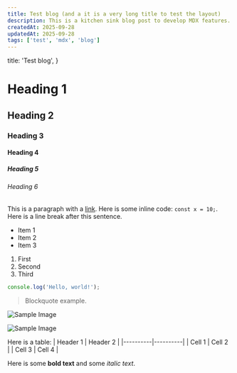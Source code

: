 ```yaml
---
title: Test blog (and a it is a very long title to test the layout)
description: This is a kitchen sink blog post to develop MDX features. It includes headings, links, code blocks, lists, blockquotes, images, tables, and more.
createdAt: 2025-09-28
updatedAt: 2025-09-28
tags: ['test', 'mdx', 'blog']
---
```


  title: 'Test blog',
}

# Heading 1
## Heading 2
### Heading 3
#### Heading 4
##### Heading 5
###### Heading 6

This is a paragraph with a [link](/guesart). Here is some inline code: `const x = 10;`. Here is a line break after this sentence.

- Item 1
- Item 2
- Item 3

1. First
2. Second
3. Third

```javascript
console.log('Hello, world!');
```

> Blockquote example.

![Sample Image](https://placehold.co/600x400 "Sample Image")

![Sample Image](https://placehold.co/2000x400 "Sample Image")

Here is a table:
| Header 1 | Header 2 |
|----------|----------|
| Cell 1   | Cell 2   |
| Cell 3   | Cell 4   |

Here is some **bold text** and some *italic text*.
